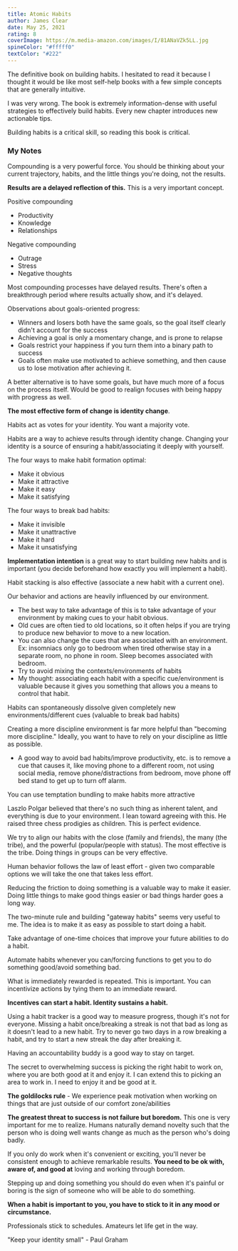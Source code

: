 ```yaml
---
title: Atomic Habits
author: James Clear
date: May 25, 2021
rating: 8
coverImage: https://m.media-amazon.com/images/I/81ANaVZk5LL.jpg
spineColor: "#fffff0"
textColor: "#222"
---
```


The definitive book on building habits. I hesitated to read it because I thought it would be like most self-help books with a few simple concepts that are generally intuitive.

I was very wrong. The book is extremely information-dense with useful strategies to effectively build habits. Every new chapter introduces new actionable tips.

Building habits is a critical skill, so reading this book is critical.

### My Notes

Compounding is a very powerful force. You should be thinking about your current trajectory, habits, and the little things you're doing, not the results.

**Results are a delayed reflection of this.** This is a very important concept.

Positive compounding

- Productivity
- Knowledge
- Relationships

Negative compounding

- Outrage
- Stress
- Negative thoughts

Most compounding processes have delayed results. There's often a breakthrough period where results actually show, and it's delayed.

Observations about goals-oriented progress:

- Winners and losers both have the same goals, so the goal itself clearly didn't account for the success
- Achieving a goal is only a momentary change, and is prone to relapse
- Goals restrict your happiness if you turn them into a binary path to success
- Goals often make use motivated to achieve something, and then cause us to lose motivation after achieving it.

A better alternative is to have some goals, but have much more of a focus on the process itself. Would be good to realign focuses with being happy with progress as well.

**The most effective form of change is identity change**.

Habits act as votes for your identity. You want a majority vote.

Habits are a way to achieve results through identity change. Changing your identity is a source of ensuring a habit/associating it deeply with yourself.

The four ways to make habit formation optimal:

- Make it obvious
- Make it attractive
- Make it easy
- Make it satisfying

The four ways to break bad habits:

- Make it invisible
- Make it unattractive
- Make it hard
- Make it unsatisfying

**Implementation intention** is a great way to start building new habits and is important (you decide beforehand how exactly you will implement a habit).

Habit stacking is also effective (associate a new habit with a current one).

Our behavior and actions are heavily influenced by our environment.

- The best way to take advantage of this is to take advantage of your environment by making cues to your habit obvious.
- Old cues are often tied to old locations, so it often helps if you are trying to produce new behavior to move to a new location.
- You can also change the cues that are associated with an environment. Ex: insomniacs only go to bedroom when tired otherwise stay in a separate room, no phone in room. Sleep becomes associated with bedroom.
- Try to avoid mixing the contexts/environments of habits
- My thought: associating each habit with a specific cue/environment is valuable because it gives you something that allows you a means to control that habit.

Habits can spontaneously dissolve given completely new environments/different cues (valuable to break bad habits)

Creating a more discipline environment is far more helpful than "becoming more discipline." Ideally, you want to have to rely on your discipline as little as possible.

- A good way to avoid bad habits/improve productivity, etc. is to remove a cue that causes it, like moving phone to a different room, not using social media, remove phone/distractions from bedroom, move phone off bed stand to get up to turn off alarm.

You can use temptation bundling to make habits more attractive

Laszlo Polgar believed that there's no such thing as inherent talent, and everything is due to your environment. I lean toward agreeing with this. He raised three chess prodigies as children. This is perfect evidence.

We try to align our habits with the close (family and friends), the many (the tribe), and the powerful (popular/people with status). The most effective is the tribe. Doing things in groups can be very effective.

Human behavior follows the law of least effort - given two comparable options we will take the one that takes less effort.

Reducing the friction to doing something is a valuable way to make it easier. Doing little things to make good things easier or bad things harder goes a long way.

The two-minute rule and building "gateway habits" seems very useful to me. The idea is to make it as easy as possible to start doing a habit.

Take advantage of one-time choices that improve your future abilities to do a habit.

Automate habits whenever you can/forcing functions to get you to do something good/avoid something bad.

What is immediately rewarded is repeated. This is important. You can incentivize actions by tying them to an immediate reward.

**Incentives can start a habit. Identity sustains a habit.**

Using a habit tracker is a good way to measure progress, though it's not for everyone. Missing a habit once/breaking a streak is not that bad as long as it doesn't lead to a new habit. Try to never go two days in a row breaking a habit, and try to start a new streak the day after breaking it.

Having an accountability buddy is a good way to stay on target.

The secret to overwhelming success is picking the right habit to work on, where you are both good at it and enjoy it. I can extend this to picking an area to work in. I need to enjoy it and be good at it.

**The goldilocks rule** - We experience peak motivation when working on things that are just outside of our comfort zone/abilities

**The greatest threat to success is not failure but boredom.** This one is very important for me to realize. Humans naturally demand novelty such that the person who is doing well wants change as much as the person who's doing badly.

If you only do work when it's convenient or exciting, you'll never be consistent enough to achieve remarkable results. **You need to be ok with, aware of, and good at** loving and working through boredom.

Stepping up and doing something you should do even when it's painful or boring is the sign of someone who will be able to do something.

**When a habit is important to you, you have to stick to it in any mood or circumstance.**

Professionals stick to schedules. Amateurs let life get in the way.

"Keep your identity small" - Paul Graham
